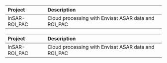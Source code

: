 <table>
 <thead>
  <tr>
   <th style="text-align:left;"> Project </th>
   <th style="text-align:left;"> Description </th>
  </tr>
 </thead>
<tbody>
  <tr>
   <td style="text-align:left;"> InSAR-ROI_PAC </td>
   <td style="text-align:left;"> Cloud processing with Envisat ASAR data and ROI_PAC </td>
  </tr>
</tbody>
</table>
<table>
 <thead>
  <tr>
   <th style="text-align:left;"> Project </th>
   <th style="text-align:left;"> Description </th>
  </tr>
 </thead>
<tbody>
  <tr>
   <td style="text-align:left;"> InSAR-ROI_PAC </td>
   <td style="text-align:left;"> Cloud processing with Envisat ASAR data and ROI_PAC </td>
  </tr>
</tbody>
</table>
